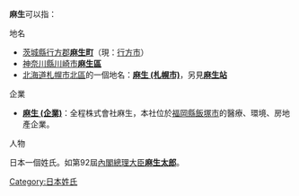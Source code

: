 '''麻生'''可以指：

;地名
*[[茨城縣|茨城縣]][[行方郡|行方郡]]'''[[麻生町|麻生町]]'''（現：[[行方市|行方市]]）
*[[神奈川縣|神奈川縣]][[川崎市|川崎市]]'''[[麻生區|麻生區]]'''
*[[北海道|北海道]][[札幌市|札幌市]][[北區_(札幌市)|北區]]的一個地名：'''[[麻生_(札幌市)|麻生 (札幌市)]]'''，另見'''[[麻生站|麻生站]]'''

;企業
*'''[[麻生_(企業)|麻生 (企業)]]'''：全程株式會社麻生，本社位於[[福岡縣|福岡縣]][[飯塚市|飯塚市]]的醫療、環境、房地產企業。

;人物
日本一個姓氏。如第92屆[[內閣總理大臣_(日本)|內閣總理大臣]]'''[[麻生太郎|麻生太郎]]'''。

{{disambig|M|Cat=二字译名消歧义}}
{{DEFAULTSORT:Asou}}
[[Category:日本姓氏|Category:日本姓氏]]